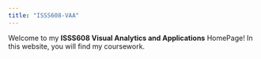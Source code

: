 ```yaml
---
title: "ISSS608-VAA"
---
```


Welcome to my **ISSS608 Visual Analytics and Applications** HomePage! In this website, you will find my coursework.
